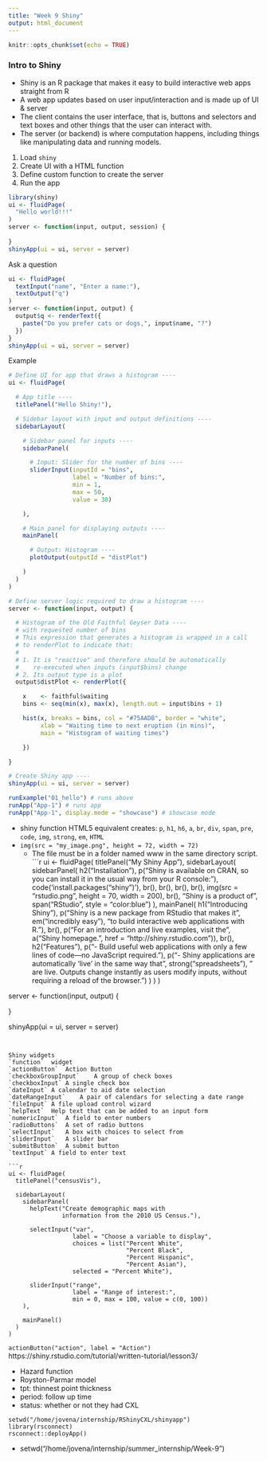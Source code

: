 ```yaml
---
title: "Week 9 Shiny"
output: html_document
---
```


```r
knitr::opts_chunk$set(echo = TRUE)
```

### Intro to Shiny
- Shiny is an R package that makes it easy to build interactive web apps straight from R
- A web app updates based on user input/interaction and is made up of UI & server
- The client contains the user interface, that is, buttons and selectors and text boxes and other things that the user can interact with. 
- The server (or backend) is where computation happens, including things like manipulating data and running models.

1. Load `shiny`
2. Create UI with a HTML function
3. Define custom function to create the server
4. Run the app
```r
library(shiny)
ui <- fluidPage(
  "Hello world!!!"
)
server <- function(input, output, session) {
  
}
shinyApp(ui = ui, server = server)
```

Ask a question
```r
ui <- fluidPage(
  textInput("name", "Enter a name:"),
  textOutput("q")
)
server <- function(input, output) {
  output$q <- renderText({
    paste("Do you prefer cats or dogs,", input$name, "?")
  })
}
shinyApp(ui = ui, server = server)
```

Example
```r
# Define UI for app that draws a histogram ----
ui <- fluidPage(

  # App title ----
  titlePanel("Hello Shiny!"),

  # Sidebar layout with input and output definitions ----
  sidebarLayout(

    # Sidebar panel for inputs ----
    sidebarPanel(

      # Input: Slider for the number of bins ----
      sliderInput(inputId = "bins",
                  label = "Number of bins:",
                  min = 1,
                  max = 50,
                  value = 30)

    ),

    # Main panel for displaying outputs ----
    mainPanel(

      # Output: Histogram ----
      plotOutput(outputId = "distPlot")

    )
  )
)

# Define server logic required to draw a histogram ----
server <- function(input, output) {

  # Histogram of the Old Faithful Geyser Data ----
  # with requested number of bins
  # This expression that generates a histogram is wrapped in a call
  # to renderPlot to indicate that:
  #
  # 1. It is "reactive" and therefore should be automatically
  #    re-executed when inputs (input$bins) change
  # 2. Its output type is a plot
  output$distPlot <- renderPlot({

    x    <- faithful$waiting
    bins <- seq(min(x), max(x), length.out = input$bins + 1)

    hist(x, breaks = bins, col = "#75AADB", border = "white",
         xlab = "Waiting time to next eruption (in mins)",
         main = "Histogram of waiting times")

    })

}

# Create Shiny app ----
shinyApp(ui = ui, server = server)
```

```r
runExample("01_hello") # runs above
runApp("App-1") # runs app
runApp("App-1", display.mode = "showcase") # showcase mode
```

- shiny function	HTML5 equivalent	creates: 
`p`, `h1`, `h6`, `a`, `br`, `div`,	`span`,	`pre`, `code`, `img`, `strong`, `em`, `HTML`
- `img(src = "my_image.png", height = 72, width = 72)`
  - The file must be in a folder named www in the same directory script.
```r
ui <- fluidPage(
  titlePanel("My Shiny App"),
  sidebarLayout(
    sidebarPanel(
      h2("Installation"),
      p("Shiny is available on CRAN, so you can install it in the usual way from your R console:"),
      code('install.packages("shiny")'),
      br(),
      br(),
      br(),
      br(),
      img(src = "rstudio.png", height = 70, width = 200),
      br(),
      "Shiny is a product of ", 
      span("RStudio", style = "color:blue")
    ),
    mainPanel(
      h1("Introducing Shiny"),
      p("Shiny is a new package from RStudio that makes it ", 
        em("incredibly easy "), 
        "to build interactive web applications with R."),
      br(),
      p("For an introduction and live examples, visit the ",
        a("Shiny homepage.", 
          href = "http://shiny.rstudio.com")),
      br(),
      h2("Features"),
      p("- Build useful web applications with only a few lines of code—no JavaScript required."),
      p("- Shiny applications are automatically 'live' in the same way that ", 
        strong("spreadsheets"),
        " are live. Outputs change instantly as users modify inputs, without requiring a reload of the browser.")
    )
  )
)

server <- function(input, output) {
  
}

shinyApp(ui = ui, server = server)
```


Shiny widgets
`function`	widget
`actionButton`	Action Button
`checkboxGroupInput`	A group of check boxes
`checkboxInput`	A single check box
`dateInput`	A calendar to aid date selection
`dateRangeInput`	A pair of calendars for selecting a date range
`fileInput`	A file upload control wizard
`helpText`	Help text that can be added to an input form
`numericInput`	A field to enter numbers
`radioButtons`	A set of radio buttons
`selectInput`	A box with choices to select from
`sliderInput`	A slider bar
`submitButton`	A submit button
`textInput`	A field to enter text

```r
ui <- fluidPage(
  titlePanel("censusVis"),
  
  sidebarLayout(
    sidebarPanel(
      helpText("Create demographic maps with 
               information from the 2010 US Census."),
      
      selectInput("var", 
                  label = "Choose a variable to display",
                  choices = list("Percent White", 
                                 "Percent Black",
                                 "Percent Hispanic", 
                                 "Percent Asian"),
                  selected = "Percent White"),
      
      sliderInput("range", 
                  label = "Range of interest:",
                  min = 0, max = 100, value = c(0, 100))
    ),
    
    mainPanel()
  )
)
```


`actionButton("action", label = "Action")`
https://shiny.rstudio.com/tutorial/written-tutorial/lesson3/

- Hazard function
- Royston-Parmar model
- tpt: thinnest point thickness
- period: follow up time 
- status: whether or not they had CXL


```
setwd("/home/jovena/internship/RShinyCXL/shinyapp")
library(rsconnect)
rsconnect::deployApp()
```

- setwd("/home/jovena/internship/summer_internship/Week-9")

















